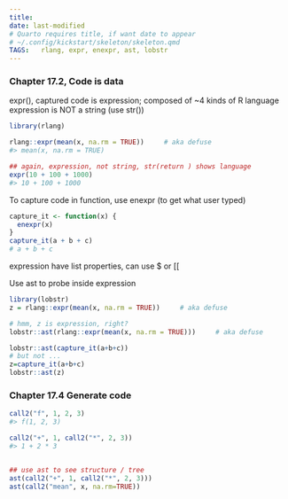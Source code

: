 ```yaml
---
title: 
date: last-modified
# Quarto requires title, if want date to appear
# ~/.config/kickstart/skeleton/skeleton.qmd
TAGS:   rlang, expr, enexpr, ast, lobstr
---
```

### Chapter 17.2, Code is data

expr(), captured code is expression; composed of ~4 kinds of R language 
expression is NOT a string (use str())
```r
library(rlang)

rlang::expr(mean(x, na.rm = TRUE))     # aka defuse
#> mean(x, na.rm = TRUE)

## again, expression, not string, str(return ) shows language
expr(10 + 100 + 1000)
#> 10 + 100 + 1000

```
To capture code in function, use enexpr (to get what user typed)
```r
capture_it <- function(x) {
  enexpr(x)
}
capture_it(a + b + c)
# a + b + c
```

expression have list properties, can use $ or [[ 


Use ast to probe inside expression
```r
library(lobstr)
z = rlang::expr(mean(x, na.rm = TRUE))     # aka defuse

# hmm, z is expression, right?
lobstr::ast(rlang::expr(mean(x, na.rm = TRUE)))     # aka defuse

lobstr::ast(capture_it(a+b+c))
# but not ...
z=capture_it(a+b+c)
lobstr::ast(z)
```

### Chapter 17.4 Generate code
```r
call2("f", 1, 2, 3)
#> f(1, 2, 3)

call2("+", 1, call2("*", 2, 3))
#> 1 + 2 * 3


## use ast to see structure / tree
ast(call2("+", 1, call2("*", 2, 3)))
ast(call2("mean", x, na.rm=TRUE))
```


